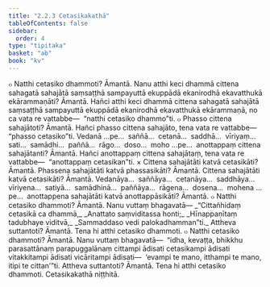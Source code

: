 ```yaml
---
title: "2.2.3 Cetasikakathā"
tableOfContents: false
sidebar:
  order: 4
type: "tipitaka"
basket: "ab"
book: "kv"
---
```



<DynamicBreadcrumb />

<Division number="475" book="kv" bookNo="32" page="253">

<Paragraph number="1627" book="kv">
๐ Natthi cetasiko dhammoti? Āmantā. Nanu atthi keci dhammā cittena sahagatā sahajātā saṃsaṭṭhā sampayuttā ekuppādā ekanirodhā ekavatthukā ekārammaṇāti? Āmantā. Hañci atthi keci dhammā cittena sahagatā sahajātā saṃsaṭṭhā sampayuttā ekuppādā ekanirodhā ekavatthukā ekārammaṇā, no ca vata re vattabbe—  “natthi cetasiko dhammo”ti.
</Paragraph>

<Paragraph number="1628" book="kv">
๐ Phasso cittena sahajātoti? Āmantā. Hañci phasso cittena sahajāto, tena vata re vattabbe—  “phasso cetasiko”ti. Vedanā …pe…  saññā…  cetanā…  saddhā…  vīriyaṃ…  sati…  samādhi…  paññā…  rāgo…  doso…  moho …pe…  anottappaṃ cittena sahajātanti? Āmantā. Hañci anottappaṃ cittena sahajātaṃ, tena vata re vattabbe—  “anottappaṃ cetasikan”ti.
</Paragraph>

</Division>
<Division number="476" book="kv" bookNo="32" page="253">

<Paragraph number="1629" book="kv">
× Cittena sahajātāti katvā cetasikāti? Āmantā. Phassena sahajātāti katvā phassasikāti? Āmantā. Cittena sahajātāti katvā cetasikāti? Āmantā. Vedanāya…  saññāya…  cetanāya…  saddhāya…  vīriyena…  satiyā…  samādhinā…  paññāya…  rāgena…  dosena…  mohena …pe…  anottappena sahajātāti katvā anottappāsikāti? Āmantā.
</Paragraph>

</Division>
<Division number="477" book="kv" bookNo="32" page="254">

<Paragraph number="1630" book="kv">
๐ Natthi cetasiko dhammoti? Āmantā. Nanu vuttaṃ bhagavatā—
</Paragraph>

<Paragraph number="1631" type="verses" book="kv">
_“Cittañhidaṃ cetasikā ca dhammā,_  
_Anattato saṃviditassa honti;_  
_Hīnappaṇītaṃ tadubhaye viditvā,_  
_Sammaddaso vedi palokadhamman”ti._  

</Paragraph>

<Paragraph number="1632" book="kv">
Attheva suttantoti? Āmantā. Tena hi atthi cetasiko dhammoti.
</Paragraph>

<Paragraph number="1633" book="kv">
๐ Natthi cetasiko dhammoti? Āmantā. Nanu vuttaṃ bhagavatā—  “idha, kevaṭṭa, bhikkhu parasattānaṃ parapuggalānaṃ cittampi ādisati cetasikampi ādisati vitakkitampi ādisati vicāritampi ādisati—  ‘evampi te mano, itthampi te mano, itipi te cittan’”ti. Attheva suttantoti? Āmantā. Tena hi atthi cetasiko dhammoti.

</Paragraph>
</Division>

<Paragraph number="1634" type="center" book="kv">
Cetasikakathā niṭṭhitā.
</Paragraph>